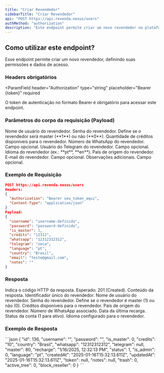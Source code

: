 ```yaml
---
title: "Criar Revendedor"
sidebarTitle: "Criar Revendedor"
api: "POST https://api.revenda.nexus/users"
authMethod: "authorization"
description: "Este endpoint permite criar um novo revendedor na plataforma Nexus."
---
```


## Como utilizar este endpoint?

Esse endpoint permite criar um novo revendedor, definindo suas permissões e dados de acesso.

### Headers obrigatórios

<ParamField
  header="Authorization"
  type="string"
  placeholder="Bearer {token}"
  required
>
  O token de autenticação no formato Bearer é obrigatório para acessar este endpoint.
</ParamField>

### Parâmetros do corpo da requisição (Payload)

<ParamField body="username" type="string" placeholder="" required>
  Nome de usuário do revendedor.
</ParamField>

<ParamField body="password" type="string" placeholder="" required>
  Senha do revendedor.
</ParamField>

<ParamField body="is_master" type="number" placeholder="1" required>
  Define se o revendedor será master (**1**) ou não (**0**).
</ParamField>

<ParamField body="credits" type="string" placeholder="12312" required>
  Quantidade de créditos disponíveis para o revendedor.
</ParamField>

<ParamField body="whatsapp" type="string" placeholder="12312312312">
  Número de WhatsApp do revendedor. Campo opcional.
</ParamField>

<ParamField body="telegram" type="string" placeholder="zeca">
  Usuário do Telegram do revendedor. Campo opcional.
</ParamField>

<ParamField body="language" type="string" placeholder="pt">
  Idioma do revendedor (ex.: **pt**, **en**).
</ParamField>

<ParamField body="country" type="string" placeholder="Brasil" required>
  País de origem do revendedor.
</ParamField>

<ParamField body="email" type="string" placeholder="teste@gmail.com">
  E-mail do revendedor. Campo opcional.
</ParamField>

<ParamField body="notes" type="string" placeholder="Observações">
  Observações adicionais. Campo opcional.
</ParamField>

### Exemplo de Requisição

```json
POST https://api.revenda.nexus/users
Headers:
{
  "Authorization": "Bearer seu_token_aqui",
  "Content-Type": "application/json"
}
Payload:
{
  "username": "username-definido",
  "password": "password-definido",
  "is_master": 1,
  "credits": "12312",
  "whatsapp": "12312312312",
  "telegram": "zeca",
  "language": "pt",
  "country": "Brasil",
  "email": "teste@gmail.com",
  "notes": ""
}
```

### Resposta

<ResponseField name="status" type="number">
  Indica o código HTTP da resposta. Esperado: 201 (Created).
</ResponseField>

<ResponseField name="response" type="object">
Conteúdo da resposta.

<Expandable title="Mostrar objeto">
<ResponseField name="id" type="number">
  Identificador único do revendedor.
</ResponseField>

<ResponseField name="username" type="string">
  Nome de usuário do revendedor.
</ResponseField>

<ResponseField name="password" type="string">
  Senha do revendedor.
</ResponseField>

<ResponseField name="is_master" type="number">
  Define se o revendedor é master (1) ou não (0).
</ResponseField>

<ResponseField name="credits" type="string">
  Créditos disponíveis para o revendedor.
</ResponseField>

<ResponseField name="country" type="string">
  País de origem do revendedor.
</ResponseField>

<ResponseField name="whatsapp" type="string">
  Número de WhatsApp associado.
</ResponseField>

<ResponseField name="recharge" type="string">
  Data da última recarga.
</ResponseField>

<ResponseField name="status" type="number">
  Status da conta (1 para ativo).
</ResponseField>

<ResponseField name="language" type="string">
  Idioma configurado para o revendedor.
</ResponseField>
</Expandable>
</ResponseField>

### Exemplo de Resposta

<ResponseExample>
```json
{
  "id": 136,
  "username": "",
  "password": "",
  "is_master": 0,
  "credits": "10",
  "country": "Brasil",
  "whatsapp": "12312312312",
  "telegram": null,
  "master": 80,
  "recharge": "1/16/2025, 12:32:13 PM",
  "status": 1,
  "is_admin": 0,
  "language": "pt",
  "createdAt": "2025-01-16T15:32:13.611Z",
  "updatedAt": "2025-01-16T15:32:13.611Z",
  "token": null,
  "notes": null,
  "trash": 0,
  "active_tree": 0,
  "block_reseller": 0
}
```
</ResponseExample>
